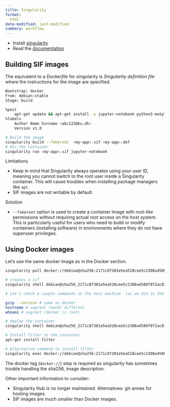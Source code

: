 ```yaml
---
title: Singularity
format: 
  html
date-modified: last-modified
summary: workflow
---
```


:::{.callout-warning title="Requirements"}
- Install [singularity](https://docs.sylabs.io/guides/3.5/user-guide/quick_start.html#quick-installation-steps)
- Read the [documentation](https://docs.sylabs.io/guides/3.5/user-guide/introduction.html)
:::

## Building SIF images 

The equivalent to a *Dockerfile* for singularity is *Singularity definition file* where the instructions for the image are specified. 

```.bash
Bootstrap: docker
From: debian:stable
Stage: build

%post
    apt-get update && apt-get install -y jupyter-notebook python3-matplotlib python3-pandas python3-numpy
%labels
    Author Name Surname <abc123@ku.dk>
    Version v1.0
```

```.bash
# Build the image
singularity build --fakeroot  <my-app>.sif <my-app>.def
# Run the container 
singularity run <my-app>.sif jupyter-notebook 
```

:::{.callout-note title="Tips"}
Limitations

- Keep in mind that Singularity always operates using your user ID, meaning you cannot switch to the root user inside a Singularity container. This will cause troubles when installing package managers like `apt`. 
- SIF images are not writable by default. 

Solution

- `--fakeroot` option is used to create a container image with root-like permissions without requiring actual root access on the host system. This is particularly useful for users who need to build or modify containers (installing software) in environments where they do not have superuser privileges. 
:::

## Using Docker images 

Let's use the same docker image as in the Docker section. 

```.bash
singularity pull docker://debian@sha256:2171c87301e5ea528cee5c2308a4589f8f2ac819d4d434b679b7cb1dc8de6912

# creates a sif 
singularity shell debian@sha256_2171c87301e5ea528cee5c2308a4589f8f2ac819d4d434b679b7cb1dc8de6912.sif

# Let's check a couple commands on the host machine  (as we did in the previous module)

gzip --version # same as docker
hostname # vagrant (macß) different
whoami # vagrant (docker is root)

# deploy the container  
singularity shell debian@sha256_2171c87301e5ea528cee5c2308a4589f8f2ac819d4d434b679b7cb1dc8de6912.sif

# Install filter in the container 
apt-get install filter

# Alternative command to install filter
singularity exec docker://debian@sha256:2171c87301e5ea528cee5c2308a4589f8f2ac819d4d434b679b7cb1dc8de6912 bash -c "apt install filter 2>&1 || true "
```

:::{.callout-tip}
The docker tag (`docker://`) step is required as singularity has sometimes trouble handling the sha256, image description. 

Other important information to consider: 

- Singularity Hub is no longer maintained. Alternatives: git-annex for hosting images. 
- SIF images are much smaller than Docker images. 
:::

<!--
```.bash
export VM=sylabs/singularity-3.0-ubuntu-bionic64 && \
vagrant init $VM && \
vagrant up && \
vagrant ssh
```
-->
